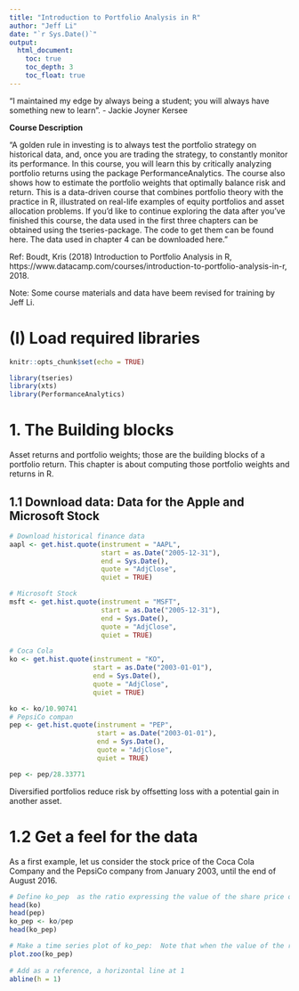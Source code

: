 ```yaml
---
title: "Introduction to Portfolio Analysis in R"
author: "Jeff Li"
date: "`r Sys.Date()`"
output: 
  html_document: 
    toc: true
    toc_depth: 3
    toc_float: true
---
```


"I maintained my edge by always being a student; you will always have something new to learn". - Jackie Joyner Kersee


**Course Description**

"A golden rule in investing is to always test the portfolio strategy on historical data, and, once you are trading the strategy, to constantly monitor its performance. In this course, you will learn this by critically analyzing portfolio returns using the package PerformanceAnalytics. The course also shows how to estimate the portfolio weights that optimally balance risk and return. This is a data-driven course that combines portfolio theory with the practice in R, illustrated on real-life examples of equity portfolios and asset allocation problems. If you'd like to continue exploring the data after you've finished this course, the data used in the first three chapters can be obtained using the tseries-package. The code to get them can be found here. The data used in chapter 4 can be downloaded here."

Ref: Boudt, Kris (2018) Introduction to Portfolio Analysis in R, https://www.datacamp.com/courses/introduction-to-portfolio-analysis-in-r, 2018.


Note: Some course materials and data have beem revised for training by Jeff Li. 

# (I) Load required libraries
```r
knitr::opts_chunk$set(echo = TRUE)

library(tseries)
library(xts)
library(PerformanceAnalytics)

```

# 1. The Building blocks

Asset returns and portfolio weights; those are the building blocks of a portfolio return. This chapter is about computing those portfolio weights and returns in R.

## 1.1 Download data:  Data for the Apple and Microsoft Stock
```r
# Download historical finance data
aapl <- get.hist.quote(instrument = "AAPL",
                       start = as.Date("2005-12-31"),
                       end = Sys.Date(),
                       quote = "AdjClose",
                       quiet = TRUE)

# Microsoft Stock 
msft <- get.hist.quote(instrument = "MSFT",
                       start = as.Date("2005-12-31"),
                       end = Sys.Date(),
                       quote = "AdjClose",
                       quiet = TRUE)

# Coca Cola 
ko <- get.hist.quote(instrument = "KO", 
                     start = as.Date("2003-01-01"), 
                     end = Sys.Date(), 
                     quote = "AdjClose", 
                     quiet = TRUE) 

ko <- ko/10.90741
# PepsiCo compan
pep <- get.hist.quote(instrument = "PEP", 
                      start = as.Date("2003-01-01"), 
                      end = Sys.Date(), 
                      quote = "AdjClose", 
                      quiet = TRUE) 

pep <- pep/28.33771

```


Diversified portfolios reduce risk by offsetting loss with a potential gain in another asset. 


# 1.2 Get a feel for the data

As a first example, let us consider the stock price of the Coca Cola Company and the PepsiCo company from January 2003, until the end of August 2016.

```r
# Define ko_pep  as the ratio expressing the value of the share price of the Coca Cola company in terms of the share price of PepsiCo.
head(ko)
head(pep)
ko_pep <- ko/pep
head(ko_pep)

# Make a time series plot of ko_pep:  Note that when the value of the ratio is larger than 1, the performance of ko since January 2003 is higher than that of pep.
plot.zoo(ko_pep)
  
# Add as a reference, a horizontal line at 1
abline(h = 1)
  
```

